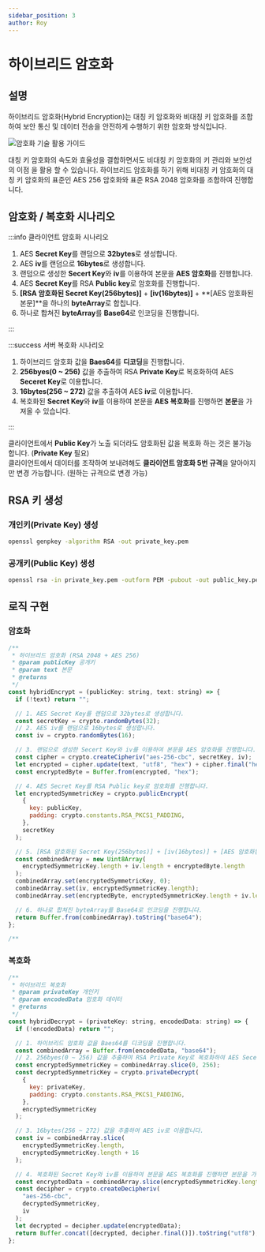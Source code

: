 ```yaml
---
sidebar_position: 3
author: Roy
---
```



# 하이브리드 암호화

## 설명

하이브리드 암호화(Hybrid Encryption)는 <UnderLine> 대칭 키 암호화와 비대칭 키 암호화를 조합</UnderLine>하여 보안 통신 및 데이터 전송을 안전하게 수행하기 위한 암호화 방식입니다.

![암호화 기술 활용 가이드](./img/3-1.png)

<UnderLine>대칭 키 암호화의 속도와 효율성을 결합</UnderLine>하면서도 <UnderLine>
  비대칭 키 암호화의 키 관리와 보안성의 이점
</UnderLine>을 활용 할 수 있습니다. 하이브리드 암호화를 하기 위해 비대칭 키 암호화의
대칭 키 암호화의 표준인 <Highlight>AES 256</Highlight> 암호화와 표준 <Highlight>
  RSA 2048
</Highlight> 암호화를 조합하여 진행합니다.

## 암호화 / 복호화 시나리오

:::info 클라이언트 암호화 시나리오

1. AES **Secret Key**를 랜덤으로 **32bytes**로 생성합니다.
2. AES **iv**를 랜덤으로 **16bytes**로 생성합니다.
3. 랜덤으로 생성한 **Secert Key**와 **iv**를 이용하여 본문을 **AES 암호화**를 진행합니다.
4. AES **Secret Key**를 RSA **Public key**로 암호화를 진행합니다.
5. **[RSA 암호화된 Secret Key(256bytes)]** + **[iv(16bytes)]** + **[AES 암호화된 본문]**을 하나의 **byteArray**로 합칩니다.
6. 하나로 합쳐진 **byteArray**를 **Base64**로 인코딩을 진행합니다.

:::

:::success 서버 복호화 시나리오

1. 하이브리드 암호화 값을 **Baes64**를 **디코딩**을 진행합니다.
2. **256byes(0 ~ 256)** 값을 추출하여 RSA **Private Key**로 복호화하여 AES **Seceret Key**로 이용합니다.
3. **16bytes(256 ~ 272)** 값을 추출하여 AES **iv**로 이용합니다.
4. 복호화된 **Secret Key**와 **iv**를 이용하여 본문을 **AES 복호화**를 진행하면 **본문**을 가져올 수 있습니다.

:::

클라이언트에서 **Public Key**가 노출 되더라도 암호화된 값을 복호화 하는 것은 불가능합니다. (**Private Key** 필요)<br/>
클라이언트에서 데이터를 조작하여 보내려해도 **클라이언트 암호화 5번 규격**을 알아야지만 변경 가능합니다. (원하는 규격으로 변경 가능)

## RSA 키 생성

### 개인키(Private Key) 생성

```bash
openssl genpkey -algorithm RSA -out private_key.pem
```

### 공개키(Public Key) 생성

```bash
openssl rsa -in private_key.pem -outform PEM -pubout -out public_key.pem
```

## 로직 구현

### 암호화

```js
/**
 * 하이브리드 암호화 (RSA 2048 + AES 256)
 * @param publicKey 공개키
 * @param text 본문
 * @returns
 */
const hybridEncrypt = (publicKey: string, text: string) => {
  if (!text) return "";

  // 1. AES Secret Key를 랜덤으로 32bytes로 생성합니다.
  const secretKey = crypto.randomBytes(32);
  // 2. AES iv를 랜덤으로 16bytes로 생성합니다.
  const iv = crypto.randomBytes(16);

  // 3. 랜덤으로 생성한 Secert Key와 iv를 이용하여 본문을 AES 암호화를 진행합니다.
  const cipher = crypto.createCipheriv("aes-256-cbc", secretKey, iv);
  let encrypted = cipher.update(text, "utf8", "hex") + cipher.final("hex");
  const encryptedByte = Buffer.from(encrypted, "hex");

  // 4. AES Secret Key를 RSA Public key로 암호화를 진행합니다.
  let encryptedSymmetricKey = crypto.publicEncrypt(
    {
      key: publicKey,
      padding: crypto.constants.RSA_PKCS1_PADDING,
    },
    secretKey
  );

  // 5. [RSA 암호화된 Secret Key(256bytes)] + [iv(16bytes)] + [AES 암호화된 본문]을 하나의 byteArray로 합칩니다.
  const combinedArray = new Uint8Array(
    encryptedSymmetricKey.length + iv.length + encryptedByte.length
  );
  combinedArray.set(encryptedSymmetricKey, 0);
  combinedArray.set(iv, encryptedSymmetricKey.length);
  combinedArray.set(encryptedByte, encryptedSymmetricKey.length + iv.length);

  // 6. 하나로 합쳐진 byteArray를 Base64로 인코딩을 진행합니다.
  return Buffer.from(combinedArray).toString("base64");
};

/**
```

### 복호화

```js
/**
 * 하이브리드 복호화
 * @param privateKey 개인키
 * @param encodedData 암호화 데이터
 * @returns
 */
const hybridDecrypt = (privateKey: string, encodedData: string) => {
  if (!encodedData) return "";

  // 1. 하이브리드 암호화 값을 Baes64를 디코딩을 진행합니다.
  const combinedArray = Buffer.from(encodedData, "base64");
  // 2. 256byes(0 ~ 256) 값을 추출하여 RSA Private Key로 복호화하여 AES Seceret Key로 이용합니다.
  const encryptedSymmetricKey = combinedArray.slice(0, 256);
  const decryptedSymmetricKey = crypto.privateDecrypt(
    {
      key: privateKey,
      padding: crypto.constants.RSA_PKCS1_PADDING,
    },
    encryptedSymmetricKey
  );

  // 3. 16bytes(256 ~ 272) 값을 추출하여 AES iv로 이용합니다.
  const iv = combinedArray.slice(
    encryptedSymmetricKey.length,
    encryptedSymmetricKey.length + 16
  );

  // 4. 복호화된 Secret Key와 iv를 이용하여 본문을 AES 복호화를 진행하면 본문을 가져올 수 있습니다.
  const encryptedData = combinedArray.slice(encryptedSymmetricKey.length + 16);
  const decipher = crypto.createDecipheriv(
    "aes-256-cbc",
    decryptedSymmetricKey,
    iv
  );
  let decrypted = decipher.update(encryptedData);
  return Buffer.concat([decrypted, decipher.final()]).toString("utf8");
};
```
